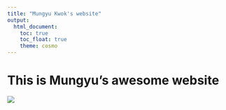 ```yaml
---
title: "Mungyu Kwok's website"
output: 
  html_document:
    toc: true
    toc_float: true
    theme: cosmo
---
```


# This is Mungyu's awesome website

![](https://media.giphy.com/media/drXGoW1iudhKw/giphy.gif)
